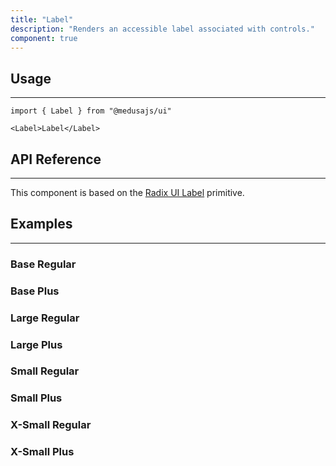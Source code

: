 ---
title: "Label"
description: "Renders an accessible label associated with controls."
component: true
---

<ComponentExample name="label-demo" />

## Usage

---

```tsx
import { Label } from "@medusajs/ui"
```

```tsx
<Label>Label</Label>
```


## API Reference

---

This component is based on the [Radix UI Label](https://www.radix-ui.com/primitives/docs/components/label) primitive.

<ComponentProps component="label" />

## Examples

---

### Base Regular

<ComponentExample name="label-base-regular" />

### Base Plus

<ComponentExample name="label-base-plus" />

### Large Regular

<ComponentExample name="label-large-regular" />

### Large Plus

<ComponentExample name="label-large-plus" />

### Small Regular

<ComponentExample name="label-small-regular" />

### Small Plus

<ComponentExample name="label-small-plus" />

### X-Small Regular

<ComponentExample name="label-xsmall-regular" />

### X-Small Plus

<ComponentExample name="label-xsmall-plus" />
